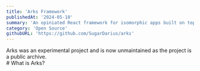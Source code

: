 ```yaml
---
title: 'Arks Framework'
publishedAt: '2024-05-10'
summary: 'An opiniated React framework for isomorphic apps built on top of React with React Router and Apollo GraphQL'
category: 'Open Source'
githubURL: 'https://github.com/SugarDarius/arks'
---
```


<Callout icon='⚠️'>
Arks was an experimental project and is now unmaintained as the project is a public archive.
</Callout>
<br />
# What is Arks?